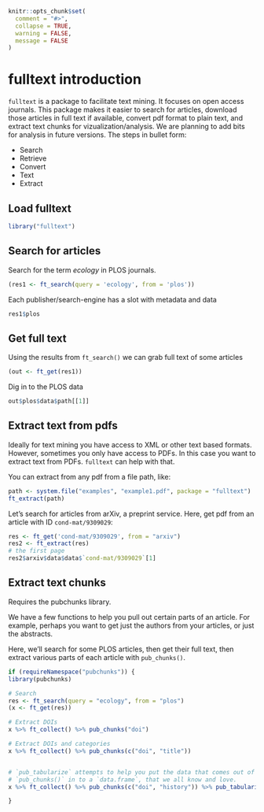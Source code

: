 <!--
%\VignetteEngine{knitr::knitr}
%\VignetteIndexEntry{fulltext introduction}
%\VignetteEncoding{UTF-8}
-->

```r
knitr::opts_chunk$set(
  comment = "#>",
  collapse = TRUE,
  warning = FALSE, 
  message = FALSE
)
```

fulltext introduction
======

`fulltext` is a package to facilitate text mining. It focuses on open access journals. This package makes it easier to search for articles, download those articles in full text if available, convert pdf format to plain text, and extract text chunks for vizualization/analysis. We are planning to add bits for analysis in future versions. The steps in bullet form:

* Search
* Retrieve
* Convert
* Text
* Extract

## Load fulltext

```r
library("fulltext")
```

## Search for articles

Search for the term _ecology_ in PLOS journals.

```r
(res1 <- ft_search(query = 'ecology', from = 'plos'))
```

Each publisher/search-engine has a slot with metadata and data

```r
res1$plos
```

## Get full text

Using the results from `ft_search()` we can grab full text of some articles

```r
(out <- ft_get(res1))
```

Dig in to the PLOS data

```r
out$plos$data$path[[1]]
```

## Extract text from pdfs

Ideally for text mining you have access to XML or other text based formats. However, 
sometimes you only have access to PDFs. In this case you want to extract text 
from PDFs. `fulltext` can help with that. 

You can extract from any pdf from a file path, like:

```r
path <- system.file("examples", "example1.pdf", package = "fulltext")
ft_extract(path)
```

Let's search for articles from arXiv, a preprint service. Here, get pdf from 
an article with ID `cond-mat/9309029`:

```r
res <- ft_get('cond-mat/9309029', from = "arxiv")
res2 <- ft_extract(res)
# the first page
res2$arxiv$data$data$`cond-mat/9309029`[1]
```

## Extract text chunks

Requires the pubchunks library.

We have a few functions to help you pull out certain parts of an article. 
For example, perhaps you want to get just the authors from your articles, 
or just the abstracts. 

Here, we'll search for some PLOS articles, then get their full text, then
extract various parts of each article with `pub_chunks()`.

```r
if (requireNamespace("pubchunks")) {
library(pubchunks)

# Search
res <- ft_search(query = "ecology", from = "plos")
(x <- ft_get(res))

# Extract DOIs
x %>% ft_collect() %>% pub_chunks("doi")

# Extract DOIs and categories
x %>% ft_collect() %>% pub_chunks(c("doi", "title"))


# `pub_tabularize` attempts to help you put the data that comes out of 
# `pub_chunks()` in to a `data.frame`, that we all know and love. 
x %>% ft_collect() %>% pub_chunks(c("doi", "history")) %>% pub_tabularize()

}
```
